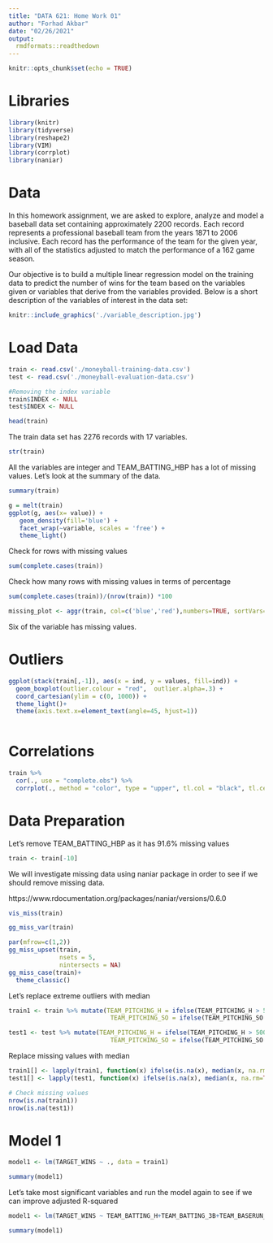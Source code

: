 ---
title: "DATA 621: Home Work 01"
author: "Forhad Akbar"
date: "02/26/2021"
output:
  rmdformats::readthedown
---

```{r setup, include=FALSE}
knitr::opts_chunk$set(echo = TRUE)
```


# Libraries  

```{r, eval=TRUE, message=FALSE, warning=FALSE}
library(knitr)
library(tidyverse)
library(reshape2)
library(VIM)
library(corrplot)
library(naniar)
```


# Data 

In this homework assignment, we are asked to  explore, analyze and model a baseball data set containing approximately 2200 records. Each record represents a professional baseball team from the years 1871 to 2006 inclusive. Each record has the performance of the team for the given year, with all of the statistics adjusted to match the performance of a 162 game season.   

Our objective is to build a multiple linear regression model on the training data to predict the number of wins for the team based on the variables given or variables that derive from the variables provided. Below is a short description of the variables of interest in the data set:

```{r message=FALSE, echo=F, out.width='90%', fig.show='hold'}
knitr::include_graphics('./variable_description.jpg')
```


# Load Data

```{r}
train <- read.csv('./moneyball-training-data.csv')
test <- read.csv('./moneyball-evaluation-data.csv')

#Removing the index variable
train$INDEX <- NULL
test$INDEX <- NULL
```

```{r}
head(train)
```


The train data set has 2276 records with 17 variables.

```{r}
str(train)
```
All the variables are integer and TEAM_BATTING_HBP has a lot of missing values. Let's look at the summary of the data.

```{r}
summary(train)
```
```{r message=F, warning=F}
g = melt(train)
ggplot(g, aes(x= value)) + 
   geom_density(fill='blue') + 
   facet_wrap(~variable, scales = 'free') +
   theme_light()
```

Check for rows with missing values

```{r message=F, warning=F}
sum(complete.cases(train))
```
Check how many rows with missing values in terms of percentage

```{r message=F, warning=F}
sum(complete.cases(train))/(nrow(train)) *100
```


```{r message=F, warning=F}
missing_plot <- aggr(train, col=c('blue','red'),numbers=TRUE, sortVars=TRUE,labels=names(train), cex.axis=.7,gap=3, ylab=c("Missing data","Pattern"))
```

Six of the variable has missing values.  

# Outliers

```{r, message=FALSE,warning=FALSE, fig.width=10, fig.height= 9}
ggplot(stack(train[,-1]), aes(x = ind, y = values, fill=ind)) + 
  geom_boxplot(outlier.colour = "red",  outlier.alpha=.3) +
  coord_cartesian(ylim = c(0, 1000)) +
  theme_light()+
  theme(axis.text.x=element_text(angle=45, hjust=1)) 
  
```

# Correlations 

```{r message=FALSE, warning=FALSE,fig.width=10, fig.height= 9}
train %>% 
  cor(., use = "complete.obs") %>%
  corrplot(., method = "color", type = "upper", tl.col = "black", tl.cex=.8, diag = FALSE)
```



# Data Preparation

Let's remove TEAM_BATTING_HBP as it has 91.6% missing values

```{r}
train <- train[-10]
```

We will investigate missing data using naniar package in order to see if we should remove missing data.

https://www.rdocumentation.org/packages/naniar/versions/0.6.0

```{r message=FALSE, warning=FALSE,fig.width=10, fig.height= 9}
vis_miss(train)
```


```{r}
gg_miss_var(train)
```


```{r}
par(mfrow=c(1,2))
gg_miss_upset(train, 
              nsets = 5,
              nintersects = NA)
gg_miss_case(train)+
  theme_classic()
```

Let's replace extreme outliers with median

```{r}
train1 <- train %>% mutate(TEAM_PITCHING_H = ifelse(TEAM_PITCHING_H > 5000, median(TEAM_PITCHING_H), TEAM_PITCHING_H),
                            TEAM_PITCHING_SO = ifelse(TEAM_PITCHING_SO > 1500, median(TEAM_PITCHING_SO), TEAM_PITCHING_SO))

test1 <- test %>% mutate(TEAM_PITCHING_H = ifelse(TEAM_PITCHING_H > 5000, median(TEAM_PITCHING_H), TEAM_PITCHING_H),
                            TEAM_PITCHING_SO = ifelse(TEAM_PITCHING_SO > 1500, median(TEAM_PITCHING_SO), TEAM_PITCHING_SO))

```


Replace missing values with median

```{r}
train1[] <- lapply(train1, function(x) ifelse(is.na(x), median(x, na.rm=TRUE), x))
test1[] <- lapply(test1, function(x) ifelse(is.na(x), median(x, na.rm=TRUE), x))

```

```{r}
# Check missing values
nrow(is.na(train1))
nrow(is.na(test1))
```



# Model 1 




```{r}
model1 <- lm(TARGET_WINS ~ ., data = train1)

summary(model1)
```
  
Let's take most significant variables and run the model again to see if we can improve  adjusted R-squared

```{r}

model1 <- lm(TARGET_WINS ~ TEAM_BATTING_H+TEAM_BATTING_3B+TEAM_BASERUN_SB+TEAM_PITCHING_H+TEAM_FIELDING_E+TEAM_FIELDING_DP, data = train1)

summary(model1)

```




